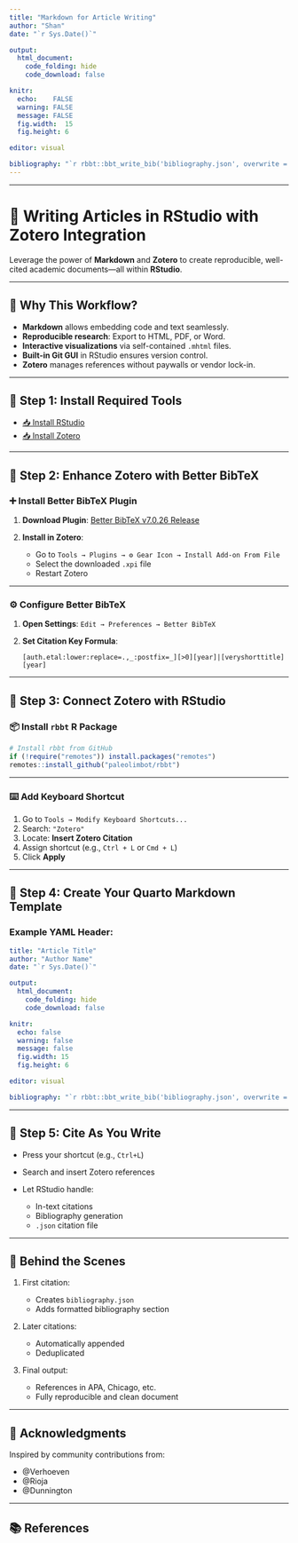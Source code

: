 ```yaml
---
title: "Markdown for Article Writing"
author: "Shan"
date: "`r Sys.Date()`"

output:
  html_document:
    code_folding: hide    
    code_download: false

knitr:
  echo:    FALSE
  warning: FALSE
  message: FALSE
  fig.width:  15
  fig.height: 6

editor: visual

bibliography: "`r rbbt::bbt_write_bib('bibliography.json', overwrite = TRUE)`"
---
```



---

# 📄 Writing Articles in RStudio with Zotero Integration

Leverage the power of **Markdown** and **Zotero** to create reproducible, well-cited academic documents—all within **RStudio**.

---

## 🧠 Why This Workflow?

* **Markdown** allows embedding code and text seamlessly.
* **Reproducible research**: Export to HTML, PDF, or Word.
* **Interactive visualizations** via self-contained `.mhtml` files.
* **Built-in Git GUI** in RStudio ensures version control.
* **Zotero** manages references without paywalls or vendor lock-in.

---

## 🔧 Step 1: Install Required Tools

* [📥 Install RStudio](https://posit.co/download/rstudio-desktop/)
* [📥 Install Zotero](https://www.zotero.org/)

---

## 🔌 Step 2: Enhance Zotero with Better BibTeX

### ➕ Install Better BibTeX Plugin

1. **Download Plugin**:
   [Better BibTeX v7.0.26 Release](https://github.com/retorquere/zotero-better-bibtex/releases/tag/v7.0.26)

2. **Install in Zotero**:

   * Go to `Tools → Plugins → ⚙️ Gear Icon → Install Add-on From File`
   * Select the downloaded `.xpi` file
   * Restart Zotero

---

### ⚙️ Configure Better BibTeX

1. **Open Settings**:
   `Edit → Preferences → Better BibTeX`

2. **Set Citation Key Formula**:

   ```plaintext
   [auth.etal:lower:replace=.,_:postfix=_][>0][year]|[veryshorttitle][year]
   ```

---

## 🔄 Step 3: Connect Zotero with RStudio

### 📦 Install `rbbt` R Package

```r
# Install rbbt from GitHub
if (!require("remotes")) install.packages("remotes")
remotes::install_github("paleolimbot/rbbt")
```

---

### ⌨️ Add Keyboard Shortcut

1. Go to `Tools → Modify Keyboard Shortcuts...`
2. Search: `"Zotero"`
3. Locate: **Insert Zotero Citation**
4. Assign shortcut (e.g., `Ctrl + L` or `Cmd + L`)
5. Click **Apply**

---

## 📝 Step 4: Create Your Quarto Markdown Template

### Example YAML Header:

```yaml
title: "Article Title"
author: "Author Name"
date: "`r Sys.Date()`"

output:
  html_document:
    code_folding: hide    
    code_download: false

knitr:
  echo: false
  warning: false
  message: false
  fig.width: 15
  fig.height: 6

editor: visual

bibliography: "`r rbbt::bbt_write_bib('bibliography.json', overwrite = TRUE)`"
```

---

## 🔁 Step 5: Cite As You Write

* Press your shortcut (e.g., `Ctrl+L`)
* Search and insert Zotero references
* Let RStudio handle:

  * In-text citations
  * Bibliography generation
  * `.json` citation file

---

## 🧩 Behind the Scenes

1. First citation:

   * Creates `bibliography.json`
   * Adds formatted bibliography section

2. Later citations:

   * Automatically appended
   * Deduplicated

3. Final output:

   * References in APA, Chicago, etc.
   * Fully reproducible and clean document

---

## 🙏 Acknowledgments


Inspired by community contributions from:

* @Verhoeven
* @Rioja
* @Dunnington

---

## 📚 References
